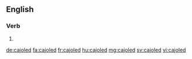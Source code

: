 ==English==

===Verb===
{{head|en}}

# {{en-past of|cajole}}

[[de:cajoled]]
[[fa:cajoled]]
[[fr:cajoled]]
[[hu:cajoled]]
[[mg:cajoled]]
[[sv:cajoled]]
[[vi:cajoled]]